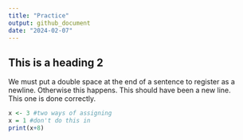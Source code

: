 ```yaml
---
title: "Practice"
output: github_document
date: "2024-02-07"
---
```



## This is a heading 2  
We must put a double space at the end of a sentence to register as a newline. 
Otherwise this happens. This should have been a new line.  
This one is done correctly.  

```r
x <- 3 #two ways of assigning
x = 1 #don't do this in
print(x+8)
```


